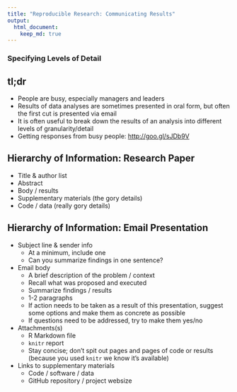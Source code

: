```yaml
---
title: "Reproducible Research: Communicating Results"
output: 
  html_document:
    keep_md: true
---
```

### Specifying Levels of Detail

## tl;dr
- People are busy, especially managers and leaders
- Results of data analyses are sometimes presented in oral form, but often the first cut is presented via email
- It is often useful to break down the results of an analysis into different levels of granularity/detail
- Getting responses from busy people: [http://goo.gl/sJDb9V](http://goo.gl/sJDb9V)

## Hierarchy of Information: Research Paper
- Title & author list
- Abstract
- Body / results
- Supplementary materials (the gory details)
- Code / data (really gory details)

## Hierarchy of Information: Email Presentation
- Subject line & sender info
    - At a minimum, include one
    - Can you summarize findings in one sentence?
- Email body
    - A brief description of the problem / context
    - Recall what was proposed and executed
    - Summarize findings / results
    - 1-2 paragraphs
    - If action needs to be taken as a result of this presentation, suggest some options and make them as concrete as possible
    - If questions need to be addressed, try to make them yes/no
- Attachments(s)
    - R Markdown file
    - `knitr` report
    - Stay concise; don't spit out pages and pages of code or results (because you used `knitr` we know it's available)
- Links to supplementary materials
    - Code / software / data
    - GitHub repository / project websize